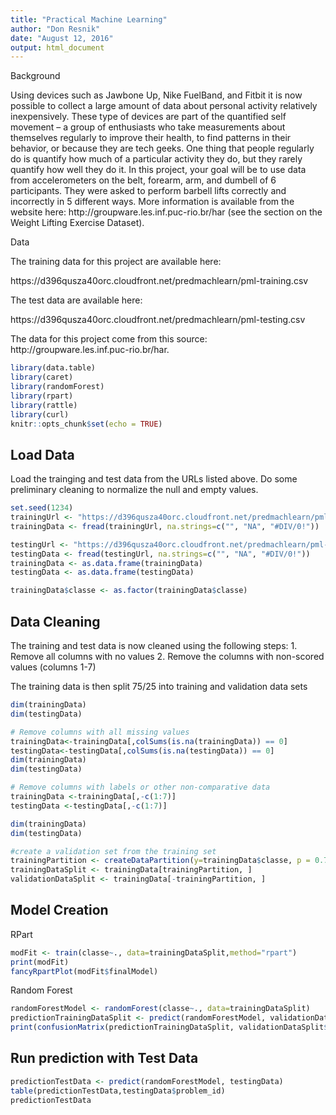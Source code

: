 ```yaml
---
title: "Practical Machine Learning"
author: "Don Resnik"
date: "August 12, 2016"
output: html_document
---
```


Background

Using devices such as Jawbone Up, Nike FuelBand, and Fitbit it is now possible to collect a large amount of data about personal activity relatively inexpensively. These type of devices are part of the quantified self movement – a group of enthusiasts who take measurements about themselves regularly to improve their health, to find patterns in their behavior, or because they are tech geeks. One thing that people regularly do is quantify how much of a particular activity they do, but they rarely quantify how well they do it. In this project, your goal will be to use data from accelerometers on the belt, forearm, arm, and dumbell of 6 participants. They were asked to perform barbell lifts correctly and incorrectly in 5 different ways. More information is available from the website here: http://groupware.les.inf.puc-rio.br/har (see the section on the Weight Lifting Exercise Dataset).

Data

The training data for this project are available here:

https://d396qusza40orc.cloudfront.net/predmachlearn/pml-training.csv

The test data are available here:

https://d396qusza40orc.cloudfront.net/predmachlearn/pml-testing.csv

The data for this project come from this source: http://groupware.les.inf.puc-rio.br/har.

```r
library(data.table)
library(caret)
library(randomForest)
library(rpart) 
library(rattle)
library(curl)
knitr::opts_chunk$set(echo = TRUE)
```

## Load Data

Load the trainging and test data from the URLs listed above.  Do some preliminary cleaning to normalize the null and empty values.

```r
set.seed(1234)
trainingUrl <- "https://d396qusza40orc.cloudfront.net/predmachlearn/pml-training.csv"
trainingData <- fread(trainingUrl, na.strings=c("", "NA", "#DIV/0!"))

testingUrl <- "https://d396qusza40orc.cloudfront.net/predmachlearn/pml-testing.csv"
testingData <- fread(testingUrl, na.strings=c("", "NA", "#DIV/0!"))
trainingData <- as.data.frame(trainingData)
testingData <- as.data.frame(testingData)

trainingData$classe <- as.factor(trainingData$classe)
```

## Data Cleaning

The training and test data is now cleaned using the following steps:
1.  Remove all columns with no values
2.  Remove the columns with non-scored values (columns 1-7)

The training data is then split 75/25 into training and validation data sets

```r
dim(trainingData)
dim(testingData)

# Remove columns with all missing values
trainingData<-trainingData[,colSums(is.na(trainingData)) == 0]
testingData<-testingData[,colSums(is.na(testingData)) == 0]
dim(trainingData)
dim(testingData)

# Remove columns with labels or other non-comparative data
trainingData <-trainingData[,-c(1:7)]
testingData <-testingData[,-c(1:7)]

dim(trainingData)
dim(testingData)

#create a validation set from the training set
trainingPartition <- createDataPartition(y=trainingData$classe, p = 0.75, list = FALSE)
trainingDataSplit <- trainingData[trainingPartition, ]
validationDataSplit <- trainingData[-trainingPartition, ]

```

## Model Creation
RPart
```r
modFit <- train(classe~., data=trainingDataSplit,method="rpart")
print(modFit)
fancyRpartPlot(modFit$finalModel)
```

Random Forest
```r
randomForestModel <- randomForest(classe~., data=trainingDataSplit)
predictionTrainingDataSplit <- predict(randomForestModel, validationDataSplit)
print(confusionMatrix(predictionTrainingDataSplit, validationDataSplit$classe))
```

## Run prediction with Test Data
```r
predictionTestData <- predict(randomForestModel, testingData) 
table(predictionTestData,testingData$problem_id)
predictionTestData
```